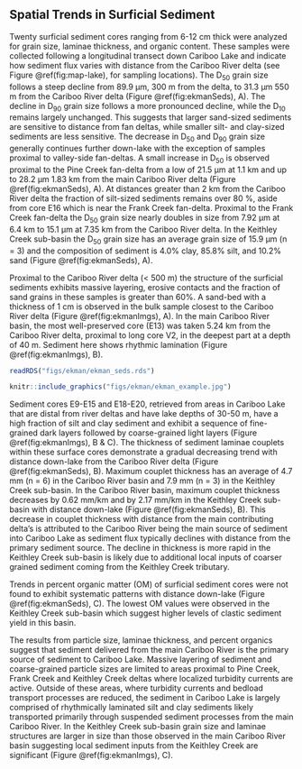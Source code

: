 ## Spatial Trends in Surficial Sediment

Twenty surficial sediment cores ranging from 6-12 cm thick were analyzed for grain size, laminae thickness, and organic content. These samples were collected following a longitudinal transect down Cariboo Lake and indicate how sediment flux varies with distance from the Cariboo River delta (see Figure \@ref(fig:map-lake), for sampling locations). The D~50~ grain size follows a steep decline from 89.9 µm, 300 m from the delta, to 31.3 µm 550 m from the Cariboo River delta (Figure \@ref(fig:ekmanSeds), A). The decline in D~90~ grain size follows a more pronounced decline, while the D~10~ remains largely unchanged. This suggests that larger sand-sized sediments are sensitive to distance from fan deltas, while smaller silt- and clay-sized sediments are less sensitive. The decrease in D~50~ and D~90~ grain size generally continues further down-lake with the exception of samples proximal to valley-side fan-deltas. A small increase in D~50~ is observed proximal to the Pine Creek fan-delta from a low of 21.5 µm at 1.1 km and up to 28.2 µm 1.83 km from the main Cariboo River delta (Figure \@ref(fig:ekmanSeds), A). At distances greater than 2 km from the Cariboo River delta the fraction of silt-sized sediments remains over 80 %, aside from core E16 which is near the Frank Creek fan-delta. Proximal to the Frank Creek fan-delta the D~50~ grain size nearly doubles in size from 7.92 µm at 6.4 km to 15.1 µm at 7.35 km from the Cariboo River delta. In the Keithley Creek sub-basin the D~50~ grain size has an average grain size of 15.9 µm (n = 3) and the composition of sediment is 4.0% clay, 85.8% silt, and 10.2% sand (Figure \@ref(fig:ekmanSeds), A). 

Proximal to the Cariboo River delta (< 500 m) the structure of the surficial sediments exhibits massive layering, erosive contacts and the fraction of sand grains in these samples is greater than 60%. A sand-bed with a thickness of 1 cm is observed in the bulk sample closest to the Cariboo River delta (Figure \@ref(fig:ekmanImgs), A). In the main Cariboo River basin, the most well-preserved core (E13) was taken 5.24 km from the Cariboo River delta, proximal to long core V2, in the deepest part at a depth of 40 m. Sediment here shows rhythmic lamination (Figure \@ref(fig:ekmanImgs), B).

```r
readRDS("figs/ekman/ekman_seds.rds")
```

```r
knitr::include_graphics("figs/ekman/ekman_example.jpg")
```

Sediment cores E9-E15 and E18-E20, retrieved from areas in Cariboo Lake that are distal from river deltas and have lake depths of 30-50 m, have a high fraction of silt and clay sediment and exhibit a sequence of fine-grained dark layers followed by coarse-grained light layers (Figure \@ref(fig:ekmanImgs), B & C). The thickness of sediment laminae couplets within these surface cores demonstrate a gradual decreasing trend with distance down-lake from the Cariboo River delta (Figure \@ref(fig:ekmanSeds), B). Maximum couplet thickness has an average of 4.7 mm (n = 6) in the Cariboo River basin and 7.9 mm (n = 3) in the Keithley Creek sub-basin. In the Cariboo River basin, maximum couplet thickness decreases by 0.62 mm/km and by 2.17 mm/km in the Keithley Creek sub-basin with distance down-lake (Figure \@ref(fig:ekmanSeds), B). This decrease in couplet thickness with distance from the main contributing delta's is attributed to the Cariboo River being the main source of sediment into Cariboo Lake as sediment flux typically declines with distance from the primary sediment source. The decline in thickness is more rapid in the Keithley Creek sub-basin is likely due to additional local inputs of coarser grained sediment coming from the Keithley Creek tributary. 

Trends in percent organic matter (OM) of surficial sediment cores were not found to exhibit systematic patterns with distance down-lake (Figure \@ref(fig:ekmanSeds), C). The lowest OM values were observed in the Keithley Creek sub-basin which suggest higher levels of clastic sediment yield in this basin. 

The results from particle size, laminae thickness, and percent organics suggest that sediment delivered from the main Cariboo River is the primary source of sediment to Cariboo Lake. Massive layering of sediment and coarse-grained particle sizes are limited to areas proximal to Pine Creek, Frank Creek and Keithley Creek deltas where localized turbidity currents are active. Outside of these areas, where turbidity currents and bedload transport processes are reduced, the sediment in Cariboo Lake is largely comprised of rhythmically laminated silt and clay sediments likely transported primarily through suspended sediment processes from the main Cariboo River. In the Keithley Creek sub-basin grain size and laminae structures are larger in size than those observed in the main Cariboo River basin suggesting local sediment inputs from the Keithley Creek are significant (Figure \@ref(fig:ekmanImgs), C). 